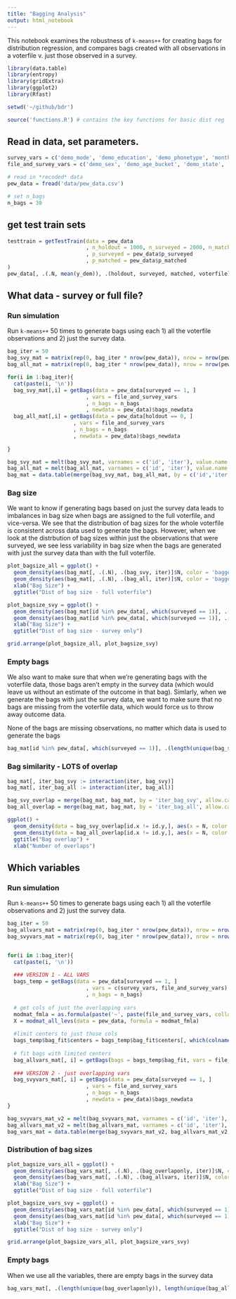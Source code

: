 ```yaml
---
title: "Bagging Analysis"
output: html_notebook
---
```


This notebook examines the robustness of `k-means++` for creating bags for distribution regression, and compares bags created with all observations in a voterfile v. just those observed in a survey.

```r
library(data.table)
library(entropy)
library(gridExtra)
library(ggplot2)
library(Rfast)

setwd('~/github/bdr')

source('functions.R') # contains the key functions for basic dist reg
```

## Read in data, set parameters.  

```r
survey_vars = c('demo_mode', 'demo_education', 'demo_phonetype', 'month_called', 'demo_ideology', 'demo_party')
file_and_survey_vars = c('demo_sex', 'demo_age_bucket', 'demo_state', 'demo_income', 'demo_region', 'demo_race', 'demo_hispanic')

# read in *recoded* data
pew_data = fread('data/pew_data.csv')

# set n_bags
n_bags = 30
```

## get test train sets
```r
testtrain = getTestTrain(data = pew_data
                         , n_holdout = 1000, n_surveyed = 2000, n_matched = 1000
                         , p_surveyed = pew_data$p_surveyed
                         , p_matched = pew_data$p_matched
)
pew_data[, .(.N, mean(y_dem)), .(holdout, surveyed, matched, voterfile)]
```


## What data - survey or full file?

### Run simulation

Run `k-means++` 50 times to generate bags using each 1) all the voterfile observations and 2) just the survey data.

```r
bag_iter = 50
bag_svy_mat = matrix(rep(0, bag_iter * nrow(pew_data)), nrow = nrow(pew_data))
bag_all_mat = matrix(rep(0, bag_iter * nrow(pew_data)), nrow = nrow(pew_data))

for(i in 1:bag_iter){
  cat(paste(i, '\n'))
  bag_svy_mat[,i] = getBags(data = pew_data[surveyed == 1, ]
                         , vars = file_and_survey_vars
                         , n_bags = n_bags
                         , newdata = pew_data)$bags_newdata
  bag_all_mat[,i] = getBags(data = pew_data[holdout == 0, ]
                     , vars = file_and_survey_vars
                     , n_bags = n_bags
                     , newdata = pew_data)$bags_newdata
  
}

bag_svy_mat = melt(bag_svy_mat, varnames = c('id', 'iter'), value.name = 'bag_svy')
bag_all_mat = melt(bag_all_mat, varnames = c('id', 'iter'), value.name = 'bag_all')
bag_mat = data.table(merge(bag_svy_mat, bag_all_mat, by = c('id','iter')))
```


### Bag size

We want to know if generating bags based on just the survey data leads to imbalances in bag size when bags are assigned to the full voterfile, and vice-versa.  We see that the distribution of bag sizes for the whole voterfile is consistent across data used to generate the bags.  However, when we look at the distrbution of bag sizes within just the observations that were surveyed, we see less variability in bag size when the bags are generated with just the survey data than with the full voterfile.

```r
plot_bagsize_all = ggplot() + 
  geom_density(aes(bag_mat[, .(.N), .(bag_svy, iter)]$N, color = 'bagged with survey')) +
  geom_density(aes(bag_mat[, .(.N), .(bag_all, iter)]$N, color = 'bagged with all data')) +
  xlab("Bag Size") +
  ggtitle("Dist of bag size - full voterfile")

plot_bagsize_svy = ggplot() + 
  geom_density(aes(bag_mat[id %in% pew_data[, which(surveyed == 1)], .(.N), .(bag_svy, iter)]$N, color = 'bagged with survey')) +
  geom_density(aes(bag_mat[id %in% pew_data[, which(surveyed == 1)], .(.N), .(bag_all, iter)]$N, color = 'bagged with all data')) +
  xlab("Bag Size") +
  ggtitle("Dist of bag size - survey only")

grid.arrange(plot_bagsize_all, plot_bagsize_svy)
```

### Empty bags

We also want to make sure that when we're generating bags with the voterfile data, those bags aren't empty in the survey data (which would leave us without an estimate of the outcome in that bag).  Simlarly, when we generate the bags with just the survey data, we want to make sure that no bags are missing from the voterfile data, which would force us to throw away outcome data.

None of the bags are missing observations, no matter which data is used to generate the bags

```r
bag_mat[id %in% pew_data[, which(surveyed == 1)], .(length(unique(bag_svy)), length(unique(bag_all))), iter][, .(min_bag_svy = min(V1), min_bag_all = min(V2))]
```


### Bag similarity - LOTS of overlap
```r
bag_mat[, iter_bag_svy := interaction(iter, bag_svy)]
bag_mat[, iter_bag_all := interaction(iter, bag_all)]

bag_svy_overlap = merge(bag_mat, bag_mat, by = 'iter_bag_svy', allow.cartesian=TRUE)[, .N, by = .(id.x,id.y)]
bag_all_overlap = merge(bag_mat, bag_mat, by = 'iter_bag_all', allow.cartesian=TRUE)[, .N, by = .(id.x,id.y)]

ggplot() + 
  geom_density(data = bag_svy_overlap[id.x != id.y,], aes(x = N, color = 'svy')) +
  geom_density(data = bag_all_overlap[id.x != id.y,], aes(x = N, color = 'all')) +
  ggtitle("Bag overlap") +
  xlab("Number of overlaps")
```



## Which variables

### Run simulation

Run `k-means++` 50 times to generate bags using each 1) all the voterfile observations and 2) just the survey data.

```r
bag_iter = 50
bag_allvars_mat = matrix(rep(0, bag_iter * nrow(pew_data)), nrow = nrow(pew_data))
bag_svyvars_mat = matrix(rep(0, bag_iter * nrow(pew_data)), nrow = nrow(pew_data))


for(i in 1:bag_iter){
  cat(paste(i, '\n'))
  
  ### VERSION 1 - ALL VARS
  bags_temp = getBags(data = pew_data[surveyed == 1, ]
                         , vars = c(survey_vars, file_and_survey_vars)
                         , n_bags = n_bags)
  
  # get cols of just the overlapping vars
  modmat_fmla = as.formula(paste('~', paste(file_and_survey_vars, collapse = '+')))
  X = modmat_all_levs(data = pew_data, formula = modmat_fmla)
  
  #limit centers to just those cols
  bags_temp$bag_fit$centers = bags_temp$bag_fit$centers[, which(colnames(bags_temp$bag_fit$centers) %in% colnames(X))]
  
  # fit bags with limited centers
  bag_allvars_mat[, i] = getBags(bags = bags_temp$bag_fit, vars = file_and_survey_vars, newdata = pew_data)$bags_newdata
  
  ### VERSION 2 - just overlapping vars
  bag_svyvars_mat[, i] = getBags(data = pew_data[surveyed == 1, ]
                         , vars = file_and_survey_vars
                         , n_bags = n_bags
                         , newdata = pew_data)$bags_newdata
}

bag_svyvars_mat_v2 = melt(bag_svyvars_mat, varnames = c('id', 'iter'), value.name = 'bag_overlaponly')
bag_allvars_mat_v2 = melt(bag_allvars_mat, varnames = c('id', 'iter'), value.name = 'bag_allvars')
bag_vars_mat = data.table(merge(bag_svyvars_mat_v2, bag_allvars_mat_v2, by = c('id','iter')))
```


### Distribution of bag sizes
```r
plot_bagsize_vars_all = ggplot() + 
  geom_density(aes(bag_vars_mat[, .(.N), .(bag_overlaponly, iter)]$N, color = 'bagged with only overlapping vars')) +
  geom_density(aes(bag_vars_mat[, .(.N), .(bag_allvars, iter)]$N, color = 'bagged with all vars')) +
  xlab("Bag Size") +
  ggtitle("Dist of bag size - full voterfile")

plot_bagsize_vars_svy = ggplot() + 
  geom_density(aes(bag_vars_mat[id %in% pew_data[, which(surveyed == 1)], .(.N), .(bag_overlaponly, iter)]$N, color = 'bagged with onlyoverlapping vars')) +
  geom_density(aes(bag_vars_mat[id %in% pew_data[, which(surveyed == 1)], .(.N), .(bag_allvars, iter)]$N, color = 'bagged with all vars')) +
  xlab("Bag Size") +
  ggtitle("Dist of bag size - survey only")

grid.arrange(plot_bagsize_vars_all, plot_bagsize_vars_svy)
```

### Empty bags
When we use all the variables, there are empty bags in the survey data

```r
bag_vars_mat[, .(length(unique(bag_overlaponly)), length(unique(bag_allvars))), iter][, .(min_bag_svy = min(V1), min_bag_all = min(V2))]
```



